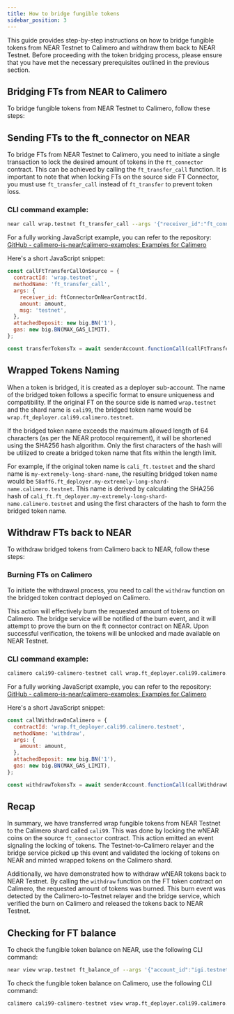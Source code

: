 ```yaml
---
title: How to bridge fungible tokens
sidebar_position: 3
---
```


This guide provides step-by-step instructions on how to bridge fungible tokens from NEAR Testnet to Calimero and withdraw them back to NEAR Testnet. Before proceeding with the token bridging process, please ensure that you have met the necessary prerequisites outlined in the previous section.

## Bridging FTs from NEAR to Calimero

To bridge fungible tokens from NEAR Testnet to Calimero, follow these steps:

## Sending FTs to the ft_connector on NEAR

To bridge FTs from NEAR Testnet to Calimero, you need to initiate a single transaction to lock the desired amount of tokens in the `ft_connector` contract. This can be achieved by calling the `ft_transfer_call` function. It is important to note that when locking FTs on the source side FT Connector, you must use `ft_transfer_call` instead of `ft_transfer` to prevent token loss.

### CLI command example:

```bash
near call wrap.testnet ft_transfer_call --args '{"receiver_id":"ft_connector.cali99.dev.calimero.testnet","amount":"12345","msg":""}' --accountId igi.testnet --depositYocto 1 --gas 3000000000000
```

For a fully working JavaScript example, you can refer to the repository: [GitHub - calimero-is-near/calimero-examples: Examples for Calimero](https://github.com/calimero-is-near/calimero-examples/tree/master/bridging-fts)

Here's a short JavaScript snippet:

```javascript
const callFtTransferCallOnSource = {
  contractId: 'wrap.testnet',
  methodName: 'ft_transfer_call',
  args: {
    receiver_id: ftConnectorOnNearContractId,
    amount: amount,
    msg: 'testnet',
  },
  attachedDeposit: new big.BN('1'),
  gas: new big.BN(MAX_GAS_LIMIT),
};

const transferTokensTx = await senderAccount.functionCall(callFtTransferCallOnSource);
```

## Wrapped Tokens Naming

When a token is bridged, it is created as a deployer sub-account. The name of the bridged token follows a specific format to ensure uniqueness and compatibility. If the original FT on the source side is named `wrap.testnet` and the shard name is `cali99`, the bridged token name would be `wrap.ft_deployer.cali99.calimero.testnet`.

If the bridged token name exceeds the maximum allowed length of 64 characters (as per the NEAR protocol requirement), it will be shortened using the SHA256 hash algorithm. Only the first characters of the hash will be utilized to create a bridged token name that fits within the length limit.

For example, if the original token name is `cali_ft.testnet` and the shard name is `my-extremely-long-shard-name`, the resulting bridged token name would be `58aff6.ft_deployer.my-extremely-long-shard-name.calimero.testnet`. This name is derived by calculating the SHA256 hash of `cali_ft.ft_deployer.my-extremely-long-shard-name.calimero.testnet` and using the first characters of the hash to form the bridged token name.

## Withdraw FTs back to NEAR

To withdraw bridged tokens from Calimero back to NEAR, follow these steps:

### Burning FTs on Calimero

To initiate the withdrawal process, you need to call the `withdraw` function on the bridged token contract deployed on Calimero.

 This action will effectively burn the requested amount of tokens on Calimero. The bridge service will be notified of the burn event, and it will attempt to prove the burn on the ft connector contract on NEAR. Upon successful verification, the tokens will be unlocked and made available on NEAR Testnet.

### CLI command example:

```bash
calimero cali99-calimero-testnet call wrap.ft_deployer.cali99.calimero.testnet withdraw --args '{"amount":"345"}' --accountId igi.testnet --depositYocto 1 --gas 300000000000000
```

For a fully working JavaScript example, you can refer to the repository: [GitHub - calimero-is-near/calimero-examples: Examples for Calimero](https://github.com/calimero-is-near/calimero-examples/tree/master/bridging-fts)

Here's a short JavaScript snippet:

```javascript
const callWithdrawOnCalimero = {
  contractId: 'wrap.ft_deployer.cali99.calimero.testnet',
  methodName: 'withdraw',
  args: {
    amount: amount,
  },
  attachedDeposit: new big.BN('1'),
  gas: new big.BN(MAX_GAS_LIMIT),
};

const withdrawTokensTx = await senderAccount.functionCall(callWithdrawOnCalimero);
```

## Recap

In summary, we have transferred wrap fungible tokens from NEAR Testnet to the Calimero shard called `cali99`. This was done by locking the wNEAR coins on the source `ft_connector` contract. This action emitted an event signaling the locking of tokens. The Testnet-to-Calimero relayer and the bridge service picked up this event and validated the locking of tokens on NEAR and minted wrapped tokens on the Calimero shard.

Additionally, we have demonstrated how to withdraw wNEAR tokens back to NEAR Testnet. By calling the `withdraw` function on the FT token contract on Calimero, the requested amount of tokens was burned. This burn event was detected by the Calimero-to-Testnet relayer and the bridge service, which verified the burn on Calimero and released the tokens back to NEAR Testnet.

## Checking for FT balance

To check the fungible token balance on NEAR, use the following CLI command:

```bash
near view wrap.testnet ft_balance_of --args '{"account_id":"igi.testnet"}'
```

To check the fungible token balance on Calimero, use the following CLI command:

```bash
calimero cali99-calimero-testnet view wrap.ft_deployer.cali99.calimero.testnet ft_balance_of --args '{"account_id":"igi.testnet"}'
```

